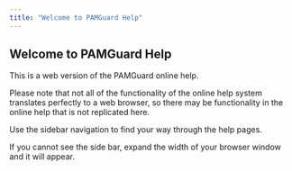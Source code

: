 ```yaml
---
title: "Welcome to PAMGuard Help"
---
```

   

Welcome to PAMGuard Help
------------------------

This is a web version of the PAMGuard online help.

Please note that not all of the functionality of the online help system translates perfectly to a web browser, so there may be functionality in the online help that is not replicated here.

Use the sidebar navigation to find your way through the help pages.

If you cannot see the side bar, expand the width of your browser window and it will appear.